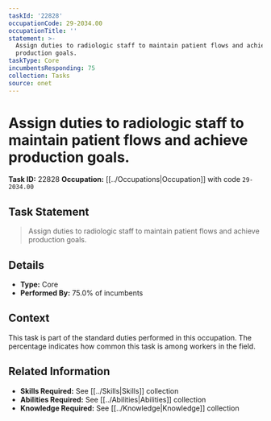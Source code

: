 ```yaml
---
taskId: '22828'
occupationCode: 29-2034.00
occupationTitle: ''
statement: >-
  Assign duties to radiologic staff to maintain patient flows and achieve
  production goals.
taskType: Core
incumbentsResponding: 75
collection: Tasks
source: onet
---
```

# Assign duties to radiologic staff to maintain patient flows and achieve production goals.

**Task ID:** 22828
**Occupation:** [[../Occupations|Occupation]] with code `29-2034.00`

## Task Statement

> Assign duties to radiologic staff to maintain patient flows and achieve production goals.

## Details

- **Type:** Core
- **Performed By:** 75.0% of incumbents

## Context

This task is part of the standard duties performed in this occupation. The percentage indicates how common this task is among workers in the field.

## Related Information

- **Skills Required:** See [[../Skills|Skills]] collection
- **Abilities Required:** See [[../Abilities|Abilities]] collection
- **Knowledge Required:** See [[../Knowledge|Knowledge]] collection
